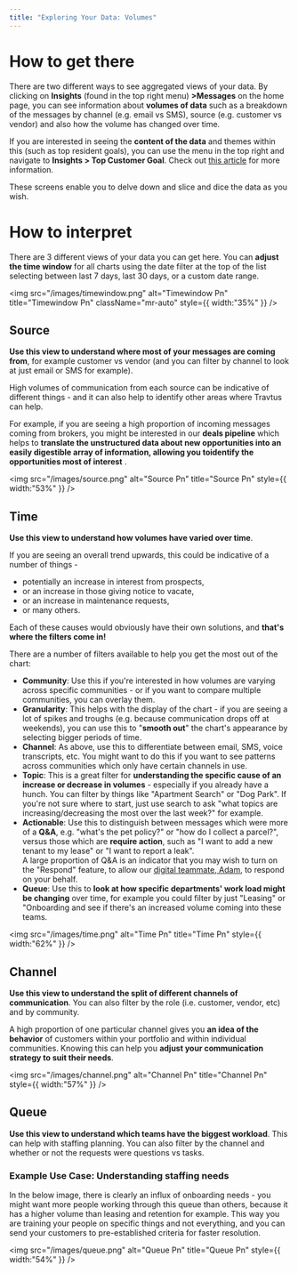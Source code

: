 ```yaml
---
title: "Exploring Your Data: Volumes"
---
```


# **How to get there**

There are two different ways to see aggregated views of your data. By clicking on **Insights** (found in the top right menu) **\>Messages** on the home page, you can see information about **volumes of data** such as a breakdown of the messages by channel (e.g. email vs SMS), source (e.g. customer vs vendor) and also how the volume has changed over time.

If you are interested in seeing the **content of the data** and themes within this (such as top resident goals), you can use the menu in the top right and navigate to **Insights \> Top Customer Goal**. Check out [<u>this article</u>](https://docs2.travtus.com/features/data/exploring-your-data-content) for more information.

These screens enable you to delve down and slice and dice the data as you wish.

# **How to interpret**

There are 3 different views of your data you can get here. You can **adjust the time window** for all charts using the date filter at the top of the list selecting between last 7 days, last 30 days, or a custom date range.

<img
  src="/images/timewindow.png"
  alt="Timewindow Pn"
  title="Timewindow Pn"
  className="mr-auto"
  style={{ width:"35%" }}
/>

## **Source**

**Use this view to understand where most of your messages are coming from**, for example customer vs vendor (and you can filter by channel to look at just email or SMS for example).

High volumes of communication from each source can be indicative of different things - and it can also help to identify other areas where Travtus can help.

For example, if you are seeing a high proportion of incoming messages coming from brokers, you might be interested in our **deals pipeline** which helps to ****translate the unstructured data about new opportunities into an easily digestible array of information, allowing you toidentify the opportunities most of interest**** .

<img
  src="/images/source.png"
  alt="Source Pn"
  title="Source Pn"
  style={{ width:"53%" }}
/>

## **Time**

**Use this view to understand how volumes have varied over time**.

If you are seeing an overall trend upwards, this could be indicative of a number of things -

- potentially an increase in interest from prospects,
- or an increase in those giving notice to vacate,
- or an increase in maintenance requests,
- or many others.

Each of these causes would obviously have their own solutions, and **that's where the filters come in!**

There are a number of filters available to help you get the most out of the chart:

- **Community**: Use this if you're interested in how volumes are varying across specific communities - or if you want to compare multiple communities, you can overlay them.
- **Granularity**: This helps with the display of the chart - if you are seeing a lot of spikes and troughs (e.g. because communication drops off at weekends), you can use this to "**smooth out**" the chart's appearance by selecting bigger periods of time.
- **Channel**: As above, use this to differentiate between email, SMS, voice transcripts, etc. You might want to do this if you want to see patterns across communities which only have certain channels in use.
- **Topic**: This is a great filter for **understanding the specific cause of an increase or decrease in volumes** - especially if you already have a hunch. You can filter by things like "Apartment Search" or "Dog Park". If you're not sure where to start, just use search to ask "what topics are increasing/decreasing the most over the last week?" for example.
- **Actionable**: Use this to distinguish between messages which were more of a **Q&A**, e.g. "what's the pet policy?" or "how do I collect a parcel?", versus those which are **require action**, such as "I want to add a new tenant to my lease" or "I want to report a leak". \
  A large proportion of Q&A is an indicator that you may wish to turn on the "Respond" feature, to allow our [<u>digital teammate, Adam</u>](https://help.travtus.com/en/articles/9174358-who-is-adam), to respond on your behalf.
- **Queue**: Use this to **look at how specific departments' work load might be changing** over time, for example you could filter by just "Leasing" or "Onboarding and see if there's an increased volume coming into these teams.

<img
  src="/images/time.png"
  alt="Time Pn"
  title="Time Pn"
  style={{ width:"62%" }}
/>

## **Channel**

**Use this view to understand the split of different channels of communication**. You can also filter by the role (i.e. customer, vendor, etc) and by community.

A high proportion of one particular channel gives you **an idea of the behavior** of customers within your portfolio and within individual communities. Knowing this can help you **adjust your communication strategy to suit their needs**.

<img
  src="/images/channel.png"
  alt="Channel Pn"
  title="Channel Pn"
  style={{ width:"57%" }}
/>

## **Queue**

**Use this view to understand which teams have the biggest workload**. This can help with staffing planning. You can also filter by the channel and whether or not the requests were questions vs tasks.

### **Example Use Case: Understanding staffing needs**

In the below image, there is clearly an influx of onboarding needs - you might want more people working through this queue than others, because it has a higher volume than leasing and retention for example. This way you are training your people on specific things and not everything, and you can send your customers to pre-established criteria for faster resolution.

<img
  src="/images/queue.png"
  alt="Queue Pn"
  title="Queue Pn"
  style={{ width:"54%" }}
/>